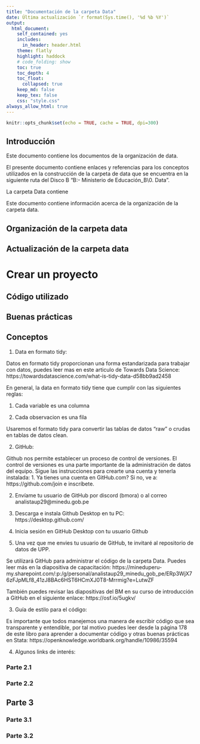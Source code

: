 ```yaml
---
title: "Documentación de la carpeta Data"
date: Última actualización `r format(Sys.time(), '%d %b %Y')`
output: 
  html_document:
    self_contained: yes
    includes:
      in_header: header.html
    theme: flatly
    highlight: haddock
    # code_folding: show
    toc: true
    toc_depth: 4
    toc_float:
      collapsed: true
    keep_md: false
    keep_tex: false 
    css: "style.css" 
always_allow_html: true
---
```


```r
knitr::opts_chunk$set(echo = TRUE, cache = TRUE, dpi=300)
```

## Introducción

Este documento contiene los documentos de la organización de data.

El presente documento contiene enlaces y referencias para los conceptos utilizados en la construcción de la carpeta de data que se encuentra en la siguiente ruta del Disco B "B:\OneDrive - Ministerio de Educación\unidad_B\0. Data".


La carpeta Data contiene 

Este documento contiene información acerca de la organización de la carpeta data.

## Organización de la carpeta data



## Actualización de la carpeta data



# Crear un proyecto

## Código utilizado 



## Buenas prácticas



## Conceptos

1. Data en formato tidy:

Datos en formato tidy proporcionan una forma estandarizada para trabajar con datos, puedes leer mas en este articulo de Towards Data Science: https://towardsdatascience.com/what-is-tidy-data-d58bb9ad2458

En general, la data en formato tidy tiene que cumplir con las siguientes reglas:

1. Cada variable es una columna

2. Cada observacion es una fila

Usaremos el formato tidy para convertir las tablas de datos “raw” o crudas en tablas de datos clean.

2. GitHub:

Github nos permite establecer un proceso de control de versiones. El control de versiones es una parte importante de la administración de datos del equipo. Sigue las instrucciones para crearte una cuenta y tenerla instalada: 1. Ya tienes una cuenta en GitHub.com? Si no, ve a: https://github.com/join e inscríbete.

2. Envíame tu usuario de GitHub por discord (bmora) o al correo analistaup29@minedu.gob.pe

3. Descarga e instala Github Desktop en tu PC: https://desktop.github.com/

4. Inicia sesión en GitHub Desktop con tu usuario Github

5. Una vez que me envies tu usuario de GitHub, te invitaré al repositorio de datos de UPP.

Se utilizará GitHub para administrar el código de la carpeta Data. Puedes leer más en la diapositiva de capacitación: https://mineduperu-my.sharepoint.com/:p:/g/personal/analistaup29_minedu_gob_pe/ERp3WjX76zFJpMLf8_41zJ8BAc6HST6HCmXJ0T8-Mrrmig?e=LutwZF

También puedes revisar las diapositivas del BM en su curso de introducción a GitHub en el siguiente enlace: https://osf.io/5ugkv/

3. Guía de estilo para el código:

Es importante que todos manejemos una manera de escribir código que sea transparente y entendible, por tal motivo puedes leer desde la página 178 de este libro para aprender a documentar código y otras buenas prácticas en Stata: https://openknowledge.worldbank.org/handle/10986/35594

4. Algunos links de interés:

### Parte 2.1

### Parte 2.2

## Parte 3

### Parte 3.1

### Parte 3.2
